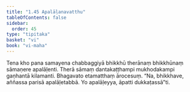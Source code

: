 ```yaml
---
title: "1.45 Apalāḷanavatthu"
tableOfContents: false
sidebar:
  order: 45
type: "tipitaka"
basket: "vi"
book: "vi-maha"
---
```



<DynamicBreadcrumb />

<Paragraph number="480" book="vi-maha">
Tena kho pana samayena chabbaggiyā bhikkhū therānaṃ bhikkhūnaṃ sāmaṇere apalāḷenti. Therā sāmaṃ dantakaṭṭhampi mukhodakampi gaṇhantā kilamanti. Bhagavato etamatthaṃ ārocesuṃ. “Na, bhikkhave, aññassa parisā apalāḷetabbā. Yo apalāḷeyya, āpatti dukkaṭassā”ti.
</Paragraph>